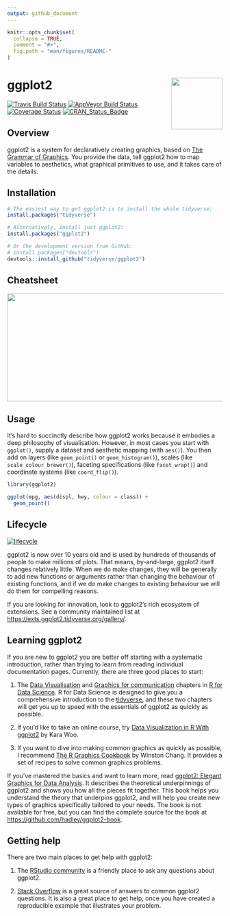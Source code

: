 ```yaml
---
output: github_document
---
```


<!-- README.md is generated from README.Rmd. Please edit that file -->

```r
knitr::opts_chunk$set(
  collapse = TRUE,
  comment = "#>",
  fig.path = "man/figures/README-"
)
```

# ggplot2 <img src="man/figures/logo.png" align="right" width="120" />

[![Travis Build Status](https://travis-ci.org/tidyverse/ggplot2.svg?branch=master)](https://travis-ci.org/tidyverse/ggplot2)
[![AppVeyor Build Status](https://ci.appveyor.com/api/projects/status/github/tidyverse/ggplot2?branch=master&svg=true)](https://ci.appveyor.com/project/tidyverse/ggplot2)
[![Coverage Status](https://img.shields.io/codecov/c/github/tidyverse/ggplot2/master.svg)](https://codecov.io/github/tidyverse/ggplot2?branch=master)
[![CRAN_Status_Badge](https://www.r-pkg.org/badges/version/ggplot2)](https://cran.r-project.org/package=ggplot2)

## Overview

ggplot2 is a system for declaratively creating graphics, based on [The Grammar of Graphics](https://amzn.to/2ef1eWp). You provide the data, tell ggplot2 how to map variables to aesthetics, what graphical primitives to use, and it takes care of the details. 

## Installation

```r
# The easiest way to get ggplot2 is to install the whole tidyverse:
install.packages("tidyverse")

# Alternatively, install just ggplot2:
install.packages("ggplot2")

# Or the development version from GitHub:
# install.packages("devtools")
devtools::install_github("tidyverse/ggplot2")
```

## Cheatsheet

<a href="https://github.com/rstudio/cheatsheets/blob/master/data-visualization-2.1.pdf"><img src="https://raw.githubusercontent.com/rstudio/cheatsheets/master/pngs/thumbnails/data-visualization-cheatsheet-thumbs.png" width="630" height="252"/></a>  

## Usage

It's hard to succinctly describe how ggplot2 works because it embodies a deep philosophy of visualisation. However, in most cases you start with `ggplot()`, supply a dataset and aesthetic mapping (with `aes()`). You then add on layers (like `geom_point()` or `geom_histogram()`), scales (like `scale_colour_brewer()`), faceting specifications (like `facet_wrap()`) and coordinate systems (like `coord_flip()`).

```r
library(ggplot2)

ggplot(mpg, aes(displ, hwy, colour = class)) + 
  geom_point()
```


## Lifecycle

[![lifecycle](https://img.shields.io/badge/lifecycle-stable-brightgreen.svg)](https://www.tidyverse.org/lifecycle/#stable)

ggplot2 is now over 10 years old and is used by hundreds of thousands of people to make millions of plots. That means, by-and-large, ggplot2 itself changes relatively little. When we do make changes, they will be generally to add new functions or arguments rather than changing the behaviour of existing functions, and if we do make changes to existing behaviour we will do them for compelling reasons. 

If you are looking for innovation, look to ggplot2's rich ecosystem of extensions. See a community maintained list at <https://exts.ggplot2.tidyverse.org/gallery/>.

## Learning ggplot2

If you are new to ggplot2 you are better off starting with a systematic introduction, rather than trying to learn from reading individual documentation pages. Currently, there are three good places to start:

1.  The [Data Visualisation][r4ds-vis] and
    [Graphics for communication][r4ds-comm] chapters in 
    [R for Data Science][r4ds]. R for Data Science is designed to
    give you a comprehensive introduction to the
    [tidyverse](https://tidyverse.org), and these two chapters will
    get you up to speed with the essentials of ggplot2 as quickly as 
    possible.
    
1.  If you'd like to take an online course, try
    [Data Visualization in R With ggplot2][oreilly] by Kara Woo.

1.  If you want to dive into making common graphics as quickly 
    as possible, I recommend [The R Graphics Cookbook][cookbook] 
    by Winston Chang. It provides a set of recipes to solve common
    graphics problems.
    
If you've mastered the basics and want to learn more, read [ggplot2: Elegant Graphics for Data Analysis][ggplot2-book]. It describes the theoretical underpinnings of ggplot2 and shows you how all the pieces fit together. This book helps you understand the theory that underpins ggplot2, and will help you create new types of graphics specifically tailored to your needs. The book is not available for free, but you can find the complete source for the book at <https://github.com/hadley/ggplot2-book>.

## Getting help

There are two main places to get help with ggplot2:

1.  The [RStudio community][community] is a friendly place to ask any
    questions about ggplot2.

1.  [Stack Overflow][so] is a great source of answers to common ggplot2
    questions. It is also a great place to get help, once you have
    created a reproducible example that illustrates your problem.

[community]: https://community.rstudio.com/
[ggplot2-book]: https://amzn.to/2fncG50
[gg-book]: https://amzn.to/2ef1eWp
[so]: https://stackoverflow.com/questions/tagged/ggplot2?sort=frequent&pageSize=50
[cookbook]: https://amzn.to/2TU78ip 
[r4ds]: https://r4ds.had.co.nz
[r4ds-vis]: https://r4ds.had.co.nz/data-visualisation.html
[r4ds-comm]: https://r4ds.had.co.nz/graphics-for-communication.html
[oreilly]: https://shop.oreilly.com/product/0636920052807.do
